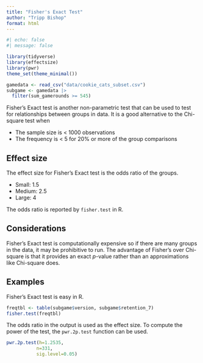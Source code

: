 ---
title: "Fisher's Exact Test"
author: "Tripp Bishop"
format: html
---

```{r setup}
#| echo: false
#| message: false

library(tidyverse)
library(effectsize)
library(pwr)
theme_set(theme_minimal())

gamedata <- read_csv("data/cookie_cats_subset.csv")
subgame <- gamedata |> 
  filter(sum_gamerounds >= 545)
```


Fisher's Exact test is another non-parametric test that can be used to test for relationships between groups in data. It is a good alternative to the Chi-square test when

* The sample size is < 1000 observations
* The frequency is < 5 for 20% or more of the group comparisons

## Effect size
The effect size for Fisher's Exact test is the odds ratio of the groups. 

* Small: 1.5
* Medium: 2.5
* Large: 4

The odds ratio is reported by `fisher.test` in R.

## Considerations
Fisher's Exact test is computationally expensive so if there are many groups in the data, it may be prohibitive to run. The advantage of Fisher's over Chi-square is that it provides an exact *p*-value rather than an approximations like Chi-square does.

## Examples

Fisher's Exact test is easy in R.
```{r}
freqtbl <- table(subgame$version, subgame$retention_7)
fisher.test(freqtbl)
```

The odds ratio in the output is used as the effect size. To compute the power of the test, the `pwr.2p.test` function can be used.

```{r}
pwr.2p.test(h=1.2535,
		   n=331,
		   sig.level=0.05)
```


